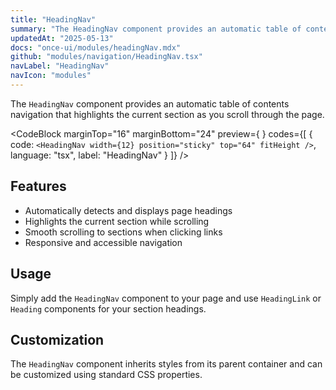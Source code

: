 ```yaml
---
title: "HeadingNav"
summary: "The HeadingNav component provides an automatic table of contents navigation that highlights the current section as you scroll through the page."
updatedAt: "2025-05-13"
docs: "once-ui/modules/headingNav.mdx"
github: "modules/navigation/HeadingNav.tsx"
navLabel: "HeadingNav"
navIcon: "modules"
---
```


The `HeadingNav` component provides an automatic table of contents navigation that
highlights the current section as you scroll through the page.

<CodeBlock
  marginTop="16"
  marginBottom="24"
  preview={
    <HeadingNav width={12} position="sticky" top="64" fitHeight />
  }
  codes={[
    {
      code:
`<HeadingNav
    width={12}
    position="sticky"
    top="64"
    fitHeight
/>`,
      language: "tsx",
      label: "HeadingNav"
    }
  ]}
/>

## Features

- Automatically detects and displays page headings
- Highlights the current section while scrolling
- Smooth scrolling to sections when clicking links
- Responsive and accessible navigation

## Usage

Simply add the `HeadingNav` component to your page and use `HeadingLink` or `Heading` components for your
section headings.

## Customization

The `HeadingNav` component inherits styles from its parent container and can be customized
using standard CSS properties.